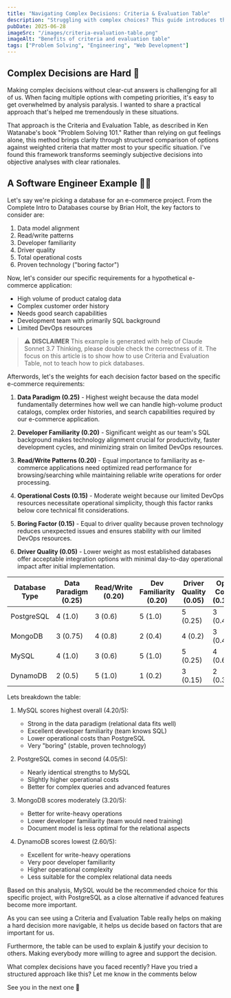 ```yaml
---
title: "Navigating Complex Decisions: Criteria & Evaluation Table"
description: "Struggling with complex choices? This guide introduces the Criteria and Evaluation Table, a powerful problem-solving technique for making objective decisions. We demonstrate this method with a real-world example: selecting the best database for an e-commerce application, using a weighted matrix to compare options like MySQL and PostgreSQL. Enhance your engineering and decision-making skills."
pubDate: 2025-06-28
imageSrc: "/images/criteria-evaluation-table.png"
imageAlt: "Benefits of criteria and evaluation table"
tags: ["Problem Solving", "Engineering", "Web Development"]
---
```


## Complex Decisions are Hard 🧠

Making complex decisions without clear-cut answers is challenging for all of us. When facing multiple options with competing priorities, it's easy to get overwhelmed by analysis paralysis. I wanted to share a practical approach that's helped me tremendously in these situations.

That approach is the Criteria and Evaluation Table, as described in Ken Watanabe's book "Problem Solving 101." Rather than relying on gut feelings alone, this method brings clarity through structured comparison of options against weighted criteria that matter most to your specific situation. I've found this framework transforms seemingly subjective decisions into objective analyses with clear rationales.

## A Software Engineer Example 🧑‍💻

Let's say we're picking a database for an e-commerce project. From the Complete Intro to Databases course by Brian Holt, the key factors to consider are:

1. Data model alignment
2. Read/write patterns
3. Developer familiarity
4. Driver quality
5. Total operational costs
6. Proven technology ("boring factor")

Now, let's consider our specific requirements for a hypothetical e-commerce application:

- High volume of product catalog data
- Complex customer order history
- Needs good search capabilities
- Development team with primarily SQL background
- Limited DevOps resources

> **⚠️ DISCLAIMER**
> This example is generated with help of Claude Sonnet 3.7 Thinking, please double check the correctness of it. The focus on this article is to show how to use Criteria and Evaluation Table, not to teach how to pick databases.

Afterwords, let's the weights for each decision factor based on the specific e-commerce requirements:

1. **Data Paradigm (0.25)** - Highest weight because the data model fundamentally determines how well we can handle high-volume product catalogs, complex order histories, and search capabilities required by our e-commerce application.

2. **Developer Familiarity (0.20)** - Significant weight as our team's SQL background makes technology alignment crucial for productivity, faster development cycles, and minimizing strain on limited DevOps resources.

3. **Read/Write Patterns (0.20)** - Equal importance to familiarity as e-commerce applications need optimized read performance for browsing/searching while maintaining reliable write operations for order processing.

4. **Operational Costs (0.15)** - Moderate weight because our limited DevOps resources necessitate operational simplicity, though this factor ranks below core technical fit considerations.

5. **Boring Factor (0.15)** - Equal to driver quality because proven technology reduces unexpected issues and ensures stability with our limited DevOps resources.

6. **Driver Quality (0.05)** - Lower weight as most established databases offer acceptable integration options with minimal day-to-day operational impact after initial implementation.

| Database Type | Data Paradigm (0.25) | Read/Write (0.20) | Dev Familiarity (0.20) | Driver Quality (0.05) | Ops Cost (0.15) | Boring Factor (0.15) | Total Score |
| ------------- | -------------------- | ----------------- | ---------------------- | --------------------- | --------------- | -------------------- | ----------- |
| PostgreSQL    | 4 (1.0)              | 3 (0.6)           | 5 (1.0)                | 5 (0.25)              | 3 (0.45)        | 5 (0.75)             | 4.05/5      |
| MongoDB       | 3 (0.75)             | 4 (0.8)           | 2 (0.4)                | 4 (0.2)               | 3 (0.45)        | 4 (0.6)              | 3.20/5      |
| MySQL         | 4 (1.0)              | 3 (0.6)           | 5 (1.0)                | 5 (0.25)              | 4 (0.6)         | 5 (0.75)             | 4.20/5      |
| DynamoDB      | 2 (0.5)              | 5 (1.0)           | 1 (0.2)                | 3 (0.15)              | 2 (0.3)         | 3 (0.45)             | 2.60/5      |

Lets breakdown the table:

1. MySQL scores highest overall (4.20/5):

   - Strong in the data paradigm (relational data fits well)
   - Excellent developer familiarity (team knows SQL)
   - Lower operational costs than PostgreSQL
   - Very "boring" (stable, proven technology)

2. PostgreSQL comes in second (4.05/5):

   - Nearly identical strengths to MySQL
   - Slightly higher operational costs
   - Better for complex queries and advanced features

3. MongoDB scores moderately (3.20/5):

   - Better for write-heavy operations
   - Lower developer familiarity (team would need training)
   - Document model is less optimal for the relational aspects

4. DynamoDB scores lowest (2.60/5):
   - Excellent for write-heavy operations
   - Very poor developer familiarity
   - Higher operational complexity
   - Less suitable for the complex relational data needs

Based on this analysis, MySQL would be the recommended choice for this specific project, with PostgreSQL as a close alternative if advanced features become more important.

As you can see using a Criteria and Evaluation Table really helps on making a hard decision more navigable, it helps us decide based on factors that are important for us.

Furthermore, the table can be used to explain & justify your decision to others. Making everybody more willing to agree and support the decision.

What complex decisions have you faced recently? Have you tried a structured approach like this? Let me know in the comments below

See you in the next one 👋
